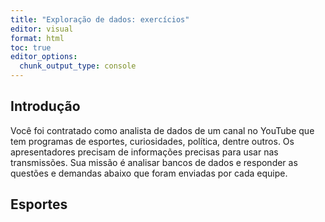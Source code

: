 ```yaml
---
title: "Exploração de dados: exercícios"
editor: visual
format: html
toc: true
editor_options: 
  chunk_output_type: console
---
```

## Introdução

Você foi contratado como analista de dados de um canal no YouTube que tem programas de esportes, curiosidades, política, dentre outros. Os apresentadores precisam de informações precisas para usar nas transmissões. Sua missão é analisar bancos de dados e responder as questões e demandas abaixo que foram enviadas por cada equipe.

## Esportes

